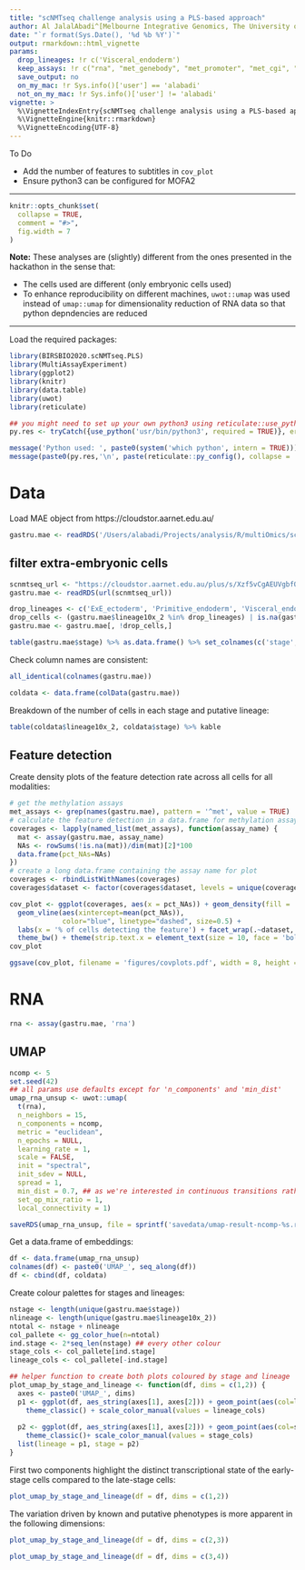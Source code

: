 ```yaml
---
title: "scNMTseq challenge analysis using a PLS-based approach"
author: Al JalalAbadi^[Melbourne Integrative Genomics, The University of Melbourne (al.jal.abadi@gmail.com)]
date: "`r format(Sys.Date(), '%d %b %Y')`"
output: rmarkdown::html_vignette
params:
  drop_lineages: !r c('Visceral_endoderm')
  keep_assays: !r c("rna", "met_genebody", "met_promoter", "met_cgi", "met_p300", "met_CTCF", "met_DHS")
  save_output: no
  on_my_mac: !r Sys.info()['user'] == 'alabadi'
  not_on_my_mac: !r Sys.info()['user'] != 'alabadi'
vignette: >
  %\VignetteIndexEntry{scNMTseq challenge analysis using a PLS-based approach}
  %\VignetteEngine{knitr::rmarkdown}
  %\VignetteEncoding{UTF-8}
---
```


To Do

* Add the number of features to subtitles in `cov_plot`
* Ensure python3 can be configured for MOFA2

--------

```r
knitr::opts_chunk$set(
  collapse = TRUE,
  comment = "#>",
  fig.width = 7
)
```

**Note:** These analyses are (slightly) different from the ones presented in the hackathon in the sense that:

  - The cells used are different (only embryonic cells used)
  - To enhance reproducibility on different machines, `uwot::umap` was used instead of `umap::umap` for dimensionality reduction of RNA data so that python depndencies are reduced
  
--------

Load the required packages:

```r
library(BIRSBIO2020.scNMTseq.PLS)
library(MultiAssayExperiment)
library(ggplot2)
library(knitr)
library(data.table)
library(uwot)
library(reticulate)
```

```r
## you might need to set up your own python3 using reticulate::use_python
py.res <- tryCatch({use_python('usr/bin/python3', required = TRUE)}, error = function(e) e)

message('Python used: ', paste0(system('which python', intern = TRUE)))
message(paste0(py.res,'\n', paste(reticulate::py_config(), collapse = '\n')))
```

# Data

Load MAE object from https://cloudstor.aarnet.edu.au/ 

```r
gastru.mae <- readRDS('/Users/alabadi/Projects/analysis/R/multiOmics/scNMTseq/BIRSBIO_scNMTseq/output/scnmtseq_gastrulation_mae_826-cells_orderedFeatures-weights.rds')
```

## filter extra-embryonic cells

```r
scnmtseq_url <- "https://cloudstor.aarnet.edu.au/plus/s/Xzf5vCgAEUVgbfQ/download?path=%2Foutput&files=scnmtseq_gastrulation_mae_826-cells_orderedFeatures-weights.rds"
gastru.mae <- readRDS(url(scnmtseq_url))
```

```r
drop_lineages <- c('ExE_ectoderm', 'Primitive_endoderm', 'Visceral_endoderm')
drop_cells <- (gastru.mae$lineage10x_2 %in% drop_lineages) | is.na(gastru.mae$lineage10x_2)
gastru.mae <- gastru.mae[, !drop_cells,]
```

```r
table(gastru.mae$stage) %>% as.data.frame() %>% set_colnames(c('stage', '# of cells')) %>% kable()
```

Check column names are consistent:

```r
all_identical(colnames(gastru.mae))
```

```r
coldata <- data.frame(colData(gastru.mae))
```

Breakdown of the number of cells in each stage and putative lineage:
```r
table(coldata$lineage10x_2, coldata$stage) %>% kable
```

## Feature detection

Create density plots of the feature detection rate across all cells for all modalities:

```r
# get the methylation assays
met_assays <- grep(names(gastru.mae), pattern = '^met', value = TRUE)
# calculate the feature detection in a data.frame for methylation assays
coverages <- lapply(named_list(met_assays), function(assay_name) {
  mat <- assay(gastru.mae, assay_name)
  NAs <- rowSums(!is.na(mat))/dim(mat)[2]*100
  data.frame(pct_NAs=NAs)
})
# create a long data.frame containing the assay name for plot
coverages <- rbindListWithNames(coverages)
coverages$dataset <- factor(coverages$dataset, levels = unique(coverages$dataset), ordered = TRUE)
```

```r
cov_plot <- ggplot(coverages, aes(x = pct_NAs)) + geom_density(fill = 'lightblue', show.legend = FALSE) + 
  geom_vline(aes(xintercept=mean(pct_NAs)),
             color="blue", linetype="dashed", size=0.5) +
  labs(x = '% of cells detecting the feature') + facet_wrap(.~dataset, nrow = 2) + 
  theme_bw() + theme(strip.text.x = element_text(size = 10, face = 'bold'))
cov_plot
```

```r
ggsave(cov_plot, filename = 'figures/covplots.pdf', width = 8, height = 4)
```

# RNA

```r
rna <- assay(gastru.mae, 'rna')
```

## UMAP

```r
ncomp <- 5
set.seed(42)
## all params use defaults except for 'n_components' and 'min_dist'
umap_rna_unsup <- uwot::umap(
  t(rna), 
  n_neighbors = 15,
  n_components = ncomp,
  metric = "euclidean",
  n_epochs = NULL,
  learning_rate = 1,
  scale = FALSE,
  init = "spectral",
  init_sdev = NULL,
  spread = 1,
  min_dist = 0.7, ## as we're interested in continuous transitions rather than 'clusters'
  set_op_mix_ratio = 1,
  local_connectivity = 1)
```

```r
saveRDS(umap_rna_unsup, file = sprintf('savedata/umap-result-ncomp-%s.rds', ncomp))
```

Get a data.frame of embeddings:
```r
df <- data.frame(umap_rna_unsup)
colnames(df) <- paste0('UMAP_', seq_along(df))
df <- cbind(df, coldata)
```

Create colour palettes for stages and lineages:

```r
nstage <- length(unique(gastru.mae$stage))
nlineage <- length(unique(gastru.mae$lineage10x_2))
ntotal <- nstage + nlineage
col_pallete <- gg_color_hue(n=ntotal)
ind.stage <- 2*seq_len(nstage) ## every other colour
stage_cols <- col_pallete[ind.stage]
lineage_cols <- col_pallete[-ind.stage]
```


```r
## helper function to create both plots coloured by stage and lineage
plot_umap_by_stage_and_lineage <- function(df, dims = c(1,2)) {
  axes <- paste0('UMAP_', dims)
  p1 <- ggplot(df, aes_string(axes[1], axes[2])) + geom_point(aes(col=lineage10x_2)) + 
    theme_classic() + scale_color_manual(values = lineage_cols)
  
  p2 <- ggplot(df, aes_string(axes[1], axes[2])) + geom_point(aes(col=stage)) + 
    theme_classic()+ scale_color_manual(values = stage_cols)
  list(lineage = p1, stage = p2)
}
```

First two components highlight the distinct transcriptional state of the early-stage cells compared to the late-stage cells:

```r
plot_umap_by_stage_and_lineage(df = df, dims = c(1,2))
```

The variation driven by known and putative phenotypes is more apparent in the following dimensions:

```r
plot_umap_by_stage_and_lineage(df = df, dims = c(2,3))
```

```r
plot_umap_by_stage_and_lineage(df = df, dims = c(3,4))
```

